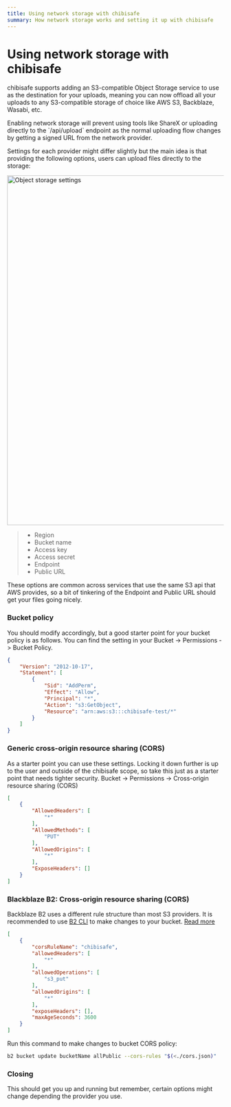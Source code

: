 ```yaml
---
title: Using network storage with chibisafe
summary: How network storage works and setting it up with chibisafe
---
```


# Using network storage with chibisafe

chibisafe supports adding an S3-compatible Object Storage service to use as the destination for your uploads, meaning you can now offload all your uploads to any S3-compatible storage of choice like AWS S3, Backblaze, Wasabi, etc.

<Callout type="warning">
  Enabling network storage will prevent using tools like ShareX or uploading directly to the `/api/upload` endpoint as the normal uploading flow changes by getting a signed URL from the network provider.
</Callout>

Settings for each provider might differ slightly but the main idea is that providing the following options, users can upload files directly to the storage:

<img
  src="https://chibisafe.app/j1MSha2TmBBz.png"
  width="1144"
  height="811"
  alt="Object storage settings"
/>

> - Region
> - Bucket name
> - Access key
> - Access secret
> - Endpoint
> - Public URL

These options are common across services that use the same S3 api that AWS provides, so a bit of tinkering of the Endpoint and Public URL should get your files going nicely.

### Bucket policy
You should modify accordingly, but a good starter point for your bucket policy is as follows. You can find the setting in your Bucket -> Permissions -> Bucket Policy.
```json
{
    "Version": "2012-10-17",
    "Statement": [
        {
            "Sid": "AddPerm",
            "Effect": "Allow",
            "Principal": "*",
            "Action": "s3:GetObject",
            "Resource": "arn:aws:s3:::chibisafe-test/*"
        }
    ]
}
```

### Generic cross-origin resource sharing (CORS)
As a starter point you can use these settings. Locking it down further is up to the user and outside of the chibisafe scope, so take this just as a starter point that needs tighter security. Bucket -> Permissions -> Cross-origin resource sharing (CORS)

```json
[
    {
        "AllowedHeaders": [
            "*"
        ],
        "AllowedMethods": [
            "PUT"
        ],
        "AllowedOrigins": [
            "*"
        ],
        "ExposeHeaders": []
    }
]
```

### Blackblaze B2: Cross-origin resource sharing (CORS)
Backblaze B2 uses a different rule structure than most S3 providers. It is recommended to use [B2 CLI](https://www.backblaze.com/docs/cloud-storage-command-line-tools) to make changes to your bucket. [Read more](https://www.backblaze.com/docs/cloud-storage-cross-origin-resource-sharing-rules)

```json
[
    {
    	"corsRuleName": "chibisafe",
     	"allowedHeaders": [
            "*"
     	],
     	"allowedOperations": [
            "s3_put"
     	],
     	"allowedOrigins": [
            "*"
     	],
        "exposeHeaders": [],
    	"maxAgeSeconds": 3600
    }
]
```
Run this command to make changes to bucket CORS policy:

```bash
b2 bucket update bucketName allPublic --cors-rules "$(<./cors.json)"
```

### Closing

This should get you up and running but remember, certain options might change depending the provider you use.
